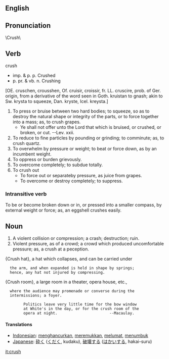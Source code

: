 == English ==
==Pronunciation==
\Crush\ 
==Verb==
crush
*imp. & p. p. Crushed
*p. pr. & vb. n. Crushing 

[OE. cruschen, crousshen, Of.
cruisir, croissir, fr. LL. cruscire, prob. of Ger. origin,
from a derivative of the word seen in Goth. kruistan to
gnash; akin to Sw. krysta to squeeze, Dan. kryste, Icel.
kreysta.]
# To press or bruise between two hard bodies; to squeeze, so as to destroy the natural shape or integrity of the parts, or to force together into a mass; as, to crush grapes.
#*Ye shall not offer unto the Lord that which is bruised, or crushed, or broken, or cut. --Lev. xxii.
#To reduce to fine particles by pounding or grinding; to comminute; as, to crush quartz.
# To overwhelm by pressure or weight; to beat or force down, as by an incumbent weight.
#To oppress or burden grievously.
#To overcome completely; to subdue totally.
#To crush out
#*To force out or separateby pressure, as juice from grapes.
#*To overcome or destroy completely; to suppress.

===Intransitive verb===
To be or become broken down or in, or pressed into a smaller
compass, by external weight or force; as, an eggshell crushes
easily.

==Noun==

# A violent collision or compression; a crash; destruction; ruin.
# Violent pressure, as of a crowd; a crowd which produced uncomfortable pressure; as, a crush at a peception.

{Crush hat}, a hat which collapses, and can be carried under
   the arm, and when expanded is held in shape by springs;
   hence, any hat not injured by compressing.

{Crush room}, a large room in a theater, opera house, etc.,
   where the audience may promenade or converse during the
   intermissions; a foyer.

         Politics leave very little time for the bow window
         at White's in the day, or for the crush room of the
         opera at night.                       --Macaulay.

==== Translations ====
*[[Indonesian]]: [[hancur|menghancurkan]], [[remuk|meremukkan]], [[lumat|melumat]], [[tumbuk|menumbuk]]
*[[Japanese]]: [[砕く]] ([[くだく]], kudaku), [[破壊]]する ([[はかい]]する, hakai-suru)

[[it:crush]]
{{webster}}